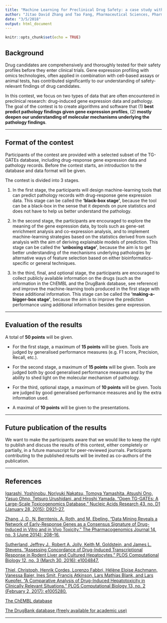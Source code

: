 ```yaml
---
title: "Machine Learning for Preclinical Drug Safety: a case study with the TG-GATEs database "
author: "Jitao David Zhang and Tao Fang, Pharmaceutical Sciences, Pharma Research and Early Development, F. Hoffmann-La Roche Ltd."
date: "3/5/2018"
output: html_document
---
```


```r
knitr::opts_chunk$set(echo = TRUE)
```

## Background
Drug candidates are comprehensively and thoroughly tested for their safety profiles before they enter clinical trials. Gene expression profiling with omics technologies, often applied in combination with cell-based assays or animal tests, has contributed significantly to our understanding of safety-relevant findings of drug candidates.

In this contest, we focus on two types of data that are often encountered in preclinical research: drug-induced gene expression data and pathology. The goal of the contest is to create algorithms and software that (1) **best predict pathology findings given gene expression profiles**, (2) **mostly deepen our understanding of molecular mechanisms underlying the pathology findings**.

---


## Format of the contest
Participants of the contest are provided with a selected subset of the TG-GATEs database, including drug-response gene expression data and pathology records. Before the contest starts, an introduction to the database and data format will be given.

The contest is divided into 3 stages. 

1. In the first stage, the participants will design machine-learning tools that can predict pathology records with drug-response gene expression data. This stage can be called the **‘black-box stage’**, because the tool can be a black-box in the sense that it depends on pure statistics and does not have to help us better understand the pathology.

2. In the second stage, the participants are encouraged to explore the meaning of the gene expression data, by tools such as gene-set enrichment analysis and co-expression analysis, and to implement machine-learning strategies based on the statistics derived from such analysis  with the aim of deriving explainable models of prediction. This stage can be called the **‘unboxing stage’**, because the aim is to get better understanding of the mechanisms underlying pathologies by alternative ways of feature selection based on either bioinformatics-specific or general techniques.

3. In the third, final, and optional stage, the participants are encouraged to collect publicly available information on the drugs (such as the information in the ChEMBL and the DrugBank database, see reference) and improve the machine-learning tools produced in the first stage with these additional information. This stage can be called the **‘making-a-bigger-box stage’**, because the aim is to improve the prediction performance using additional information besides gene expression.


---

## Evaluation of the results
A total of **50 points** will be given.

* For the first stage, a maximum of **15 points** will be given. Tools are judged by generalised performance measures (e.g. F1 score, Precision, Recall, etc.).

* For the second stage, a maximum of **15 points** will be given. Tools are judged both by good generalised performance measures and by the ability to shed light on the molecular mechanism of pathology.

* For the third, optional stage, a maximum of **10 points** will be given. Tools are judged by good generalised performance measures and by the extra information used.

* A maximal of **10 points** will be given to the presentations.

---


## Future publication of the results
We want to make the participants aware that we would like to keep the right to publish and discuss the results of this contest, either completely or partially, in a future manuscript for peer-reviewed journals. Participants contributing to the published results will be invited as co-authors of the publication. 

---

## References
[Igarashi, Yoshinobu, Noriyuki Nakatsu, Tomoya Yamashita, Atsushi Ono, Yasuo Ohno, Tetsuro Urushidani, and Hiroshi Yamada. “Open TG-GATEs: A Large-Scale Toxicogenomics Database.” Nucleic Acids Research 43, no. D1 (January 28, 2015): D921–27.](https://doi.org/10.1093/nar/gku955)

[Zhang, J. D., N. Berntenis, A. Roth, and M. Ebeling. “Data Mining Reveals a Network of Early-Response Genes as a Consensus Signature of Drug-Induced in Vitro and in Vivo Toxicity.” The Pharmacogenomics Journal 14, no. 3 (June 2014): 208–16.](https://doi.org/10.1038/tpj.2013.39)

[Sutherland, Jeffrey J., Robert A. Jolly, Keith M. Goldstein, and James L. Stevens. “Assessing Concordance of Drug-Induced Transcriptional Response in Rodent Liver and Cultured Hepatocytes.” PLOS Computational Biology 12, no. 3 (March 30, 2016): e1004847.](https://doi.org/10.1371/journal.pcbi.1004847) 

[Thiel, Christoph, Henrik Cordes, Lorenzo Fabbri, Hélène Eloise Aschmann, Vanessa Baier, Ines Smit, Francis Atkinson, Lars Mathias Blank, and Lars Kuepfer. “A Comparative Analysis of Drug-Induced Hepatotoxicity in Clinically Relevant Situations.” PLOS Computational Biology 13, no. 2 (February 2, 2017): e1005280.](https://doi.org/10.1371/journal.pcbi.1005280) 

[The ChEMBL database](https://www.ebi.ac.uk/chembl/)

[The DrugBank database (freely available for academic use)](https://www.drugbank.ca/)

---
